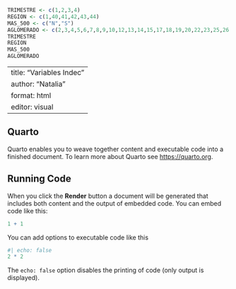 ```r
TRIMESTRE <- c(1,2,3,4)
REGION <- c(1,40,41,42,43,44)
MAS_500 <- c("N","S")
AGLOMERADO <- c(2,3,4,5,6,7,8,9,10,12,13,14,15,17,18,19,20,22,23,25,26,27,29,30,31,32,33,34,36,38,91,93)
TRIMESTRE
REGION
MAS_500
AGLOMERADO

```

---
title: "Variables Indec"
author: "Natalia"
format: html
editor: visual
---

## Quarto

Quarto enables you to weave together content and executable code into a finished document. To learn more about Quarto see <https://quarto.org>.

## Running Code

When you click the **Render** button a document will be generated that includes both content and the output of embedded code. You can embed code like this:

```r
1 + 1
```

You can add options to executable code like this

```r
#| echo: false
2 * 2
```

The `echo: false` option disables the printing of code (only output is displayed).
